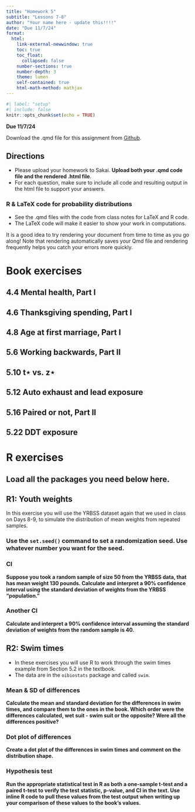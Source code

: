 ```yaml
---
title: "Homework 5"
subtitle: "Lessons 7-8"
author: "Your name here - update this!!!!"
date: "Due 11/7/24"
format: 
  html:
    link-external-newwindow: true
    toc: true
    toc_float:
      collapsed: false
    number-sections: true
    number-depth: 3
    theme: lumen
    self-contained: true
    html-math-method: mathjax
---
```


```r
#| label: "setup"
#| include: false
knitr::opts_chunk$set(echo = TRUE)
```


**Due 11/7/24**

Download the .qmd file for this assignment from [Github](https://github.com/nwakim/F24_EPI_525/blob/main/homework/HW_05.qmd).


## Directions {.unnumbered}

* Please upload your homework to Sakai. __Upload both your .qmd code file and the rendered .html file__.
* For each question, make sure to include all code and resulting output in the html file to support your answers. 


### R & LaTeX code for probability distributions {.unnumbered}

* See the .qmd files with the code from class notes for LaTeX and R code.
* The LaTeX code will make it easier to show your work in computations.

:::{.callout-tip}
It is a good idea to try rendering your document from time to time as you go along!  Note that rendering automatically saves your Qmd file and rendering frequently helps you catch your errors more quickly.
:::


# Book exercises {.unnumbered}


## 4.4 Mental health, Part I {.unnumbered}



## 4.6 Thanksgiving spending, Part I {.unnumbered}



## 4.8 Age at first marriage, Part I {.unnumbered}



## 5.6 Working backwards, Part II {.unnumbered}



## 5.10 t⋆ vs. z⋆ {.unnumbered}



## 5.12 Auto exhaust and lead exposure {.unnumbered}



## 5.16 Paired or not, Part II {.unnumbered}



## 5.22 DDT exposure {.unnumbered}



# R exercises 

## Load all the packages you need below here. 


## R1: Youth weights

In this exercise you will use the YRBSS dataset again that we used in class on Days 8-9, to simulate the distribution of mean weights from repeated samples. 


### Use the `set.seed()` command to set a randomization seed. Use whatever number you want for the seed.


### CI 

__Suppose you took a random sample of size 50 from the YRBSS data, that has mean weight 130 pounds. Calculate and interpret a 90% confidence interval using the standard deviation of weights from the YRBSS "population."__


### Another CI 

__Calculate and interpret a 90% confidence interval assuming the standard deviation of weights from the random sample is 40.__ 




## R2: Swim times

* In these exercises you will use R to work through the swim times example from Section 5.2 in the textbook. 
* The data are in the `oibiostats` package and called `swim`.


### Mean & SD of differences 

__Calculate the mean and standard deviation for the differences in swim times, and compare them to the ones in the book. Which order were the differences calculated, wet suit - swim suit or the opposite? Were all the differences positive?__ 


### Dot plot of differences

__Create a dot plot of the differences in swim times and comment on the distribution shape.__ 


### Hypothesis test

__Run the appropriate statistical test in R as both a one-sample t-test and a paired t-test to verify the test statistic, p-value, and CI in the text. Use inline R code to pull these values from the test output when writing up your comparison of these values to the book's values.__ 



